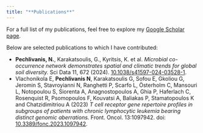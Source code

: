 ```yaml
---
title: "**Publications**"
---
```


For a full list of my publications, feel free to explore my [Google Scholar page](https://scholar.google.com/citations?hl=en&user=kUXXu4IAAAAJ&view_op=list_works&sortby=pubdate).

Below are selected publications to which I have contributed:

-   **Pechlivanis, N.**, Karakatsoulis, G., Kyritsis, K. et al. *Microbial co-occurrence network demonstrates spatial and climatic trends for global soil diversity.* Sci Data 11, 672 (2024). [10.1038/s41597-024-03528-1](https://doi.org/10.1038/s41597-024-03528-1).
-   Vlachonikola E, **Pechlivanis N**, Karakatsoulis G, Sofou E, Gkoliou G, Jeromin S, Stavroyianni N, Ranghetti P, Scarfo L, Österholm C, Mansouri L, Notopoulou S, Siorenta A, Anagnostopoulos A, Ghia P, Haferlach C, Rosenquist R, Psomopoulos F, Kouvatsi A, Baliakas P, Stamatopoulos K and Chatzidimitriou A (2023) *T cell receptor gene repertoire profiles in subgroups of patients with chronic lymphocytic leukemia bearing distinct genomic aberrations.* Front. Oncol. 13:1097942. doi: [10.3389/fonc.2023.1097942](https://www.frontiersin.org/journals/oncology/articles/10.3389/fonc.2023.1097942/full).